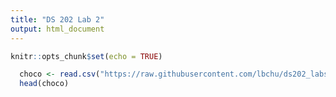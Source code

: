 ```yaml
---
title: "DS 202 Lab 2"
output: html_document
---
```


```r
knitr::opts_chunk$set(echo = TRUE)
```

```r
  choco <- read.csv("https://raw.githubusercontent.com/lbchu/ds202_labs/master/choco.csv")
  head(choco)
```
